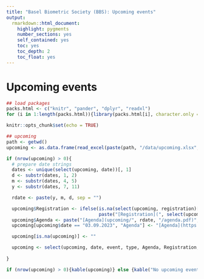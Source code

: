 ```yaml
---
title: "Basel Biometric Society (BBS): Upcoming events"
output: 
  rmarkdown::html_document:
    highlight: pygments
    number_sections: yes
    self_contained: yes
    toc: yes
    toc_depth: 2
    toc_float: yes
---
```


# Upcoming events

```r
## load packages
packs.html <- c("knitr", "pander", "dplyr", "readxl")
for (i in 1:length(packs.html)){library(packs.html[i], character.only = TRUE)}

knitr::opts_chunk$set(echo = TRUE)

## upcoming   
path <- getwd()
upcoming <- as.data.frame(read_excel(paste(path, "/data/upcoming.xlsx", sep = ""), col_types = NULL))

if (nrow(upcoming) > 0){
  # prepare date strings
  dates <- unique(select(upcoming, date))[, 1]
  d <- substr(dates, 1, 2)
  m <- substr(dates, 4, 5)
  y <- substr(dates, 7, 11)

  rdate <- paste(y, m, d, sep = "")

  upcoming$Registration <- ifelse(is.na(select(upcoming, registration)[, 1]), "", 
                                  paste("[Registration](", select(upcoming, registration)[, 1], ")", sep = ""))
  upcoming$Agenda <- paste("[Agenda](upcoming/", rdate, "/agenda.pdf)", sep = "")
  upcoming[upcoming$date == "03.09.2023", "Agenda"] <- "[Agenda](https://cen2023.github.io/home/)"

  upcoming[is.na(upcoming)] <- ""

  upcoming <- select(upcoming, date, event, type, Agenda, Registration, comment) %>% rename("Date" = date, "Event" = event, "Type of event" = type, 
                                                                                            "Comment" = comment)
}
```

```r
if (nrow(upcoming) > 0){kable(upcoming)} else {kable("No upcoming events announced yet. Check back later!", col.names = "")}
```